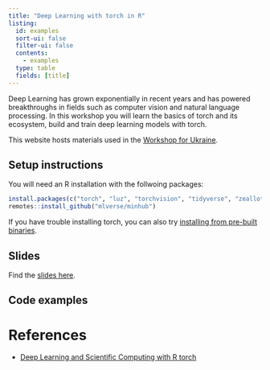 ```yaml
---
title: "Deep Learning with torch in R"
listing:
  id: examples
  sort-ui: false
  filter-ui: false
  contents: 
    - examples
  type: table
  fields: [title]
---
```


Deep Learning has grown exponentially in recent years and has powered breakthroughs in fields such as computer vision and natural language processing. In this workshop you will learn the basics of torch and its ecosystem, build and train deep learning models with torch.

This website hosts materials used in the [Workshop for Ukraine](https://sites.google.com/view/dariia-mykhailyshyna/main/r-workshops-for-ukraine#h.bjmk3ceostwa).

## Setup instructions

You will need an R installation with the follwoing packages:

``` r
install.packages(c("torch", "luz", "torchvision", "tidyverse", "zeallot"))
remotes::install_github("mlverse/minhub")
```

If you have trouble installing torch, you can also try [installing from pre-built
binaries](https://torch.mlverse.org/docs/articles/installation#installing-from-pre-built-binaries).

## Slides

Find the [slides here](slides.html).

## Code examples

::: {#examples}
:::


# References

- [Deep Learning and Scientific Computing with R torch](https://skeydan.github.io/Deep-Learning-and-Scientific-Computing-with-R-torch/)